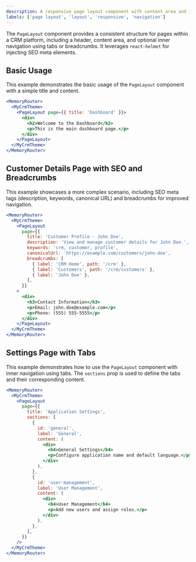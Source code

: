 ```yaml
---
description: A responsive page layout component with content area and inner navigation.
labels: ['page layout', 'layout', 'responsive', 'navigation']
---
```


The `PageLayout` component provides a consistent structure for pages within a CRM platform, including a header, content area, and optional inner navigation using tabs or breadcrumbs. It leverages `react-helmet` for injecting SEO meta elements.

## Basic Usage

This example demonstrates the basic usage of the `PageLayout` component with a simple title and content.

```jsx
<MemoryRouter>
  <MyCrmTheme>
    <PageLayout page={{ title: 'Dashboard' }}>
      <div>
        <h2>Welcome to the Dashboard</h2>
        <p>This is the main dashboard page.</p>
      </div>
    </PageLayout>
  </MyCrmTheme>
</MemoryRouter>
```
## Customer Details Page with SEO and Breadcrumbs
This example showcases a more complex scenario, including SEO meta tags (description, keywords, canonical URL) and breadcrumbs for improved navigation.
```jsx
<MemoryRouter>
  <MyCrmTheme>
    <PageLayout
      page={{
        title: 'Customer Profile - John Doe',
        description: 'View and manage customer details for John Doe.',
        keywords: 'crm, customer, profile',
        canonicalUrl: 'https://example.com/customers/john-doe',
        breadcrumbs: [
          { label: 'CRM Home', path: '/crm' },
          { label: 'Customers', path: '/crm/customers' },
          { label: 'John Doe' },
        ],
      }}
    >
      <div>
        <h3>Contact Information</h3>
        <p>Email: john.doe@example.com</p>
        <p>Phone: (555) 555-5555</p>
      </div>
    </PageLayout>
  </MyCrmTheme>
</MemoryRouter>
```
## Settings Page with Tabs
This example demonstrates how to use the `PageLayout` component with inner navigation using tabs. The `sections` prop is used to define the tabs and their corresponding content.
```jsx
<MemoryRouter>
  <MyCrmTheme>
    <PageLayout
      page={{
        title: 'Application Settings',
        sections: [
          {
            id: 'general',
            label: 'General',
            content: (
              <div>
                <h4>General Settings</h4>
                <p>Configure application name and default language.</p>
              </div>
            ),
          },
          {
            id: 'user-management',
            label: 'User Management',
            content: (
              <div>
                <h4>User Management</h4>
                <p>Add new users and assign roles.</p>
              </div>
            ),
          },
        ],
      }}
    />
  </MyCrmTheme>
</MemoryRouter>